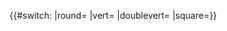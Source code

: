 {{Delimiter-es|&nbsp;<sup>{{{sup|}}}</sup>|&nbsp;|&nbsp;<sub>{{{sub|}}}</sub>|{{{2|}}}}}{{#switch:{{{1|round}}}
|round={{Delimiter-es|⎛|&#9116;|⎝|{{{2|}}}}}
|vert={{Delimiter-es|│|│|│|{{{2|}}}}}
|doublevert={{Delimiter-es|║|║|║|{{{2|}}}}}
|square={{Delimiter-es|⎡|&#9122;|⎣|{{{2|}}}}}}}<noinclude>{{doc}}</noinclude><!---ADD CATEGORIES TO THE \doc PAGE - NOT HERE - THANKS --->